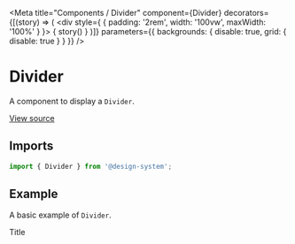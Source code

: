 
<Meta
  title="Components / Divider"
  component={Divider}
  decorators={[(story) => (
    <div style={ { padding: '2rem', width: '100vw', maxWidth: '100%' } }>
      { story() }
    </div>
  )]}
  parameters={{ backgrounds: { disable: true, grid: { disable: true } } }}
/>

# Divider

A component to display a `Divider`.

[View source](https://github.com/actarian/design-system/tree/main/src/@components/divider)

## Imports

```js
import { Divider } from '@design-system';
```

<!--
## Props

<ArgsTable of={DividerProps} />
-->

## Example

A basic example of `Divider`.

<Canvas>
  <Story name="Divider">
    <Divider></Divider>
  </Story>
</Canvas>

<Canvas>
  <Story name="Divider with title">
    <Divider>Title</Divider>
  </Story>
</Canvas>

